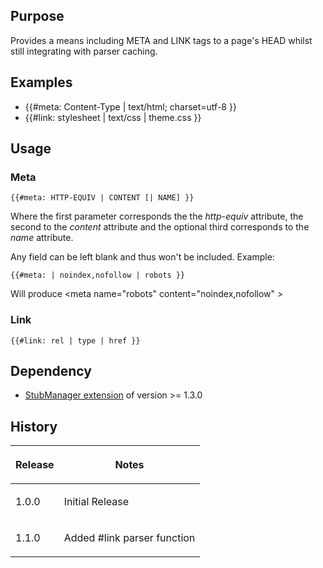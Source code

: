 {{Extension
|name        = MetaTags
|status      = stable
|author      = [[user:jldupont|Jean-Lou Dupont]]
|image       =
|version     = 1.1.0
|update      =
|mediawiki   = 1.11, 1.12
|download    = [http://mediawiki.googlecode.com/svn/tags/MetaTags/ SVN]
|readme      =
|changelog   = See SVN ($Id: MetaTags.doc.wikitext 1005 2008-04-09 18:03:40Z jeanlou.dupont $)
|description = Provides a means including META and LINK tags to a page's HEAD whilst still integrating with parser caching.
|parameters  =
|rights      =
|example     =
}}
== Purpose==
Provides a means including META and LINK tags to a page's HEAD whilst still integrating with parser caching.

== Examples ==
* <nowiki>{{#meta: Content-Type | text/html; charset=utf-8 }}</nowiki>
* <nowiki>{{#link: stylesheet | text/css | theme.css }}</nowiki>

== Usage ==
=== Meta ===
 <nowiki>{{#meta: HTTP-EQUIV | CONTENT [| NAME] }}</nowiki>
Where the first parameter corresponds the the ''http-equiv'' attribute, the second to the ''content'' attribute and the optional third corresponds to the ''name'' attribute.

Any field can be left blank and thus won't be included. Example:
 <nowiki>{{#meta: | noindex,nofollow | robots }}</nowiki>
Will produce <nowiki><meta name="robots" content="noindex,nofollow" ></nowiki>

=== Link ===
 <nowiki>{{#link: rel | type | href }}</nowiki>

== Dependency ==
* [[Extension:StubManager|StubManager extension]] of version >= 1.3.0
{{Pear|MetaTags}}

== History ==
{|class=datatable
! Release !! Notes
|-
| 1.0.0 || Initial Release
|-
| 1.1.0 || Added #link parser function
|}
